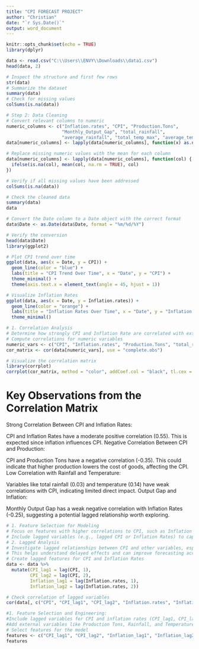 ---
title: "CPI FORECAST PROJECT"
author: "Christian"
date: "`r Sys.Date()`"
output: word_document
---

```{r setup, include=FALSE}
knitr::opts_chunk$set(echo = TRUE)
library(dplyr)
```

```{r}
data <- read.csv("C:\\Users\\ENVY\\Downloads\\data1.csv")
head(data, 2)

```

```{r}
# Inspect the structure and first few rows
str(data)
# Summarize the dataset
summary(data)
# Check for missing values
colSums(is.na(data))
```

```{r}
# Step 2: Data Cleaning
# Convert relevant columns to numeric
numeric_columns <- c("Inflation.rates", "CPI", "Production.Tons", 
                     "Monthly_Output_Gap", "total_rainfall", 
                     "average_rainfall", "total_temp_max", "average_temp_max")
data[numeric_columns] <- lapply(data[numeric_columns], function(x) as.numeric(as.character(x)))

# Replace missing numeric values with the mean for each column
data[numeric_columns] <- lapply(data[numeric_columns], function(col) {
  ifelse(is.na(col), mean(col, na.rm = TRUE), col)
})

# Verify if all missing values have been addressed
colSums(is.na(data))

# Check the cleaned data
summary(data)
data

```

```{r}
# Convert the Date column to a Date object with the correct format
data$Date <- as.Date(data$Date, format = "%m/%d/%Y")

# Verify the conversion
head(data$Date)
library(ggplot2)

# Plot CPI trend over time
ggplot(data, aes(x = Date, y = CPI)) +
  geom_line(color = "blue") +
  labs(title = "CPI Trend Over Time", x = "Date", y = "CPI") +
  theme_minimal() +
  theme(axis.text.x = element_text(angle = 45, hjust = 1))


```

```{r}
# Visualize Inflation Rates
ggplot(data, aes(x = Date, y = Inflation.rates)) +
  geom_line(color = "orange") +
  labs(title = "Inflation Rates Over Time", x = "Date", y = "Inflation Rate") +
  theme_minimal()

```

```{r}
# 1. Correlation Analysis
# Determine how strongly CPI and Inflation Rate are correlated with external factors like Production.Tons, total_rainfall, and average_temp_max.
# Compute correlations for numeric variables
numeric_vars <- c("CPI", "Inflation.rates", "Production.Tons", "total_rainfall", "average_temp_max", "Monthly_Output_Gap")
cor_matrix <- cor(data[numeric_vars], use = "complete.obs")

# Visualize the correlation matrix
library(corrplot)
corrplot(cor_matrix, method = "color", addCoef.col = "black", tl.cex = 0.8)

```

# Key Observations from the Correlation Matrix
Strong Correlation Between CPI and Inflation Rates:

CPI and Inflation Rates have a moderate positive correlation (0.55). This is expected since inflation influences CPI.
Negative Correlation Between CPI and Production:

CPI and Production Tons have a negative correlation (-0.35). This could indicate that higher production lowers the cost of goods, affecting the CPI.
Low Correlation with Rainfall and Temperature:

Variables like total rainfall (0.03) and temperature (0.14) have weak correlations with CPI, indicating limited direct impact.
Output Gap and Inflation:

Monthly Output Gap has a weak negative correlation with Inflation Rates (-0.25), suggesting a potential lagged relationship worth exploring.

```{r}
# 1. Feature Selection for Modeling
# Focus on features with higher correlations to CPI, such as Inflation Rates and Production Tons.
# Include lagged variables (e.g., lagged CPI or Inflation Rates) to capture temporal dependencies.
# 2. Lagged Analysis
# Investigate lagged relationships between CPI and other variables, especially Inflation Rates and Output Gap.
# This helps understand delayed effects and can improve forecasting accuracy.
# Create lagged features for CPI and Inflation Rates
data <- data %>%
  mutate(CPI_lag1 = lag(CPI, 1),
         CPI_lag2 = lag(CPI, 2),
         Inflation_lag1 = lag(Inflation.rates, 1),
         Inflation_lag2 = lag(Inflation.rates, 2))

# Check correlation of lagged variables
cor(data[, c("CPI", "CPI_lag1", "CPI_lag2", "Inflation.rates", "Inflation_lag1", "Inflation_lag2")], use = "complete.obs")


```


```{r}
#1. Feature Selection and Engineering:
#Include lagged variables for CPI and inflation rates (CPI_lag1, CPI_lag2, Inflation_lag1, Inflation_lag2) as predictors.
#Add external variables like Production Tons, Rainfall, and Temperature if they are significant
# Select features for the model
features <- c("CPI_lag1", "CPI_lag2", "Inflation_lag1", "Inflation_lag2", "Production.Tons", "total_rainfall", "average_temp_max")
features


```

